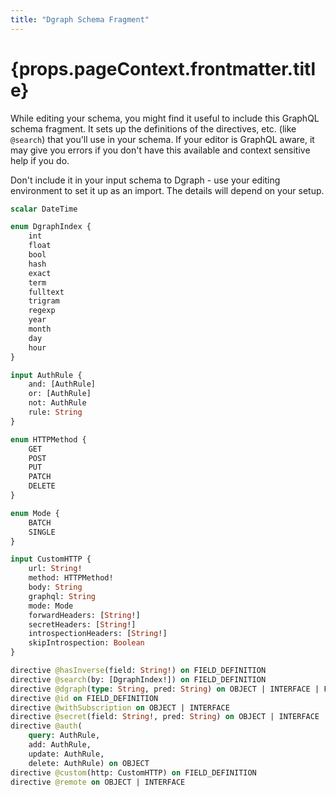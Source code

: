 ```yaml
---
title: "Dgraph Schema Fragment"
---
```


<h1>{props.pageContext.frontmatter.title}</h1>

While editing your schema, you might find it useful to include this GraphQL schema fragment.  It sets up the definitions of the directives, etc. (like `@search`) that you'll use in your schema.  If your editor is GraphQL aware, it may give you errors if you don't have this available and context sensitive help if you do.

Don't include it in your input schema to Dgraph - use your editing environment to set it up as an import.  The details will depend on your setup.

```graphql
scalar DateTime

enum DgraphIndex {
	int
	float
	bool
	hash
	exact
	term
	fulltext
	trigram
	regexp
	year
	month
	day
	hour
}

input AuthRule {
	and: [AuthRule]
	or: [AuthRule]
	not: AuthRule
	rule: String
}

enum HTTPMethod {
	GET
	POST
	PUT
	PATCH
	DELETE
}

enum Mode {
	BATCH
	SINGLE
}

input CustomHTTP {
	url: String!
	method: HTTPMethod!
	body: String
	graphql: String
	mode: Mode
	forwardHeaders: [String!]
	secretHeaders: [String!]
	introspectionHeaders: [String!]
	skipIntrospection: Boolean
}

directive @hasInverse(field: String!) on FIELD_DEFINITION
directive @search(by: [DgraphIndex!]) on FIELD_DEFINITION
directive @dgraph(type: String, pred: String) on OBJECT | INTERFACE | FIELD_DEFINITION
directive @id on FIELD_DEFINITION
directive @withSubscription on OBJECT | INTERFACE
directive @secret(field: String!, pred: String) on OBJECT | INTERFACE
directive @auth(
	query: AuthRule,
	add: AuthRule,
	update: AuthRule,
	delete: AuthRule) on OBJECT
directive @custom(http: CustomHTTP) on FIELD_DEFINITION
directive @remote on OBJECT | INTERFACE
```


